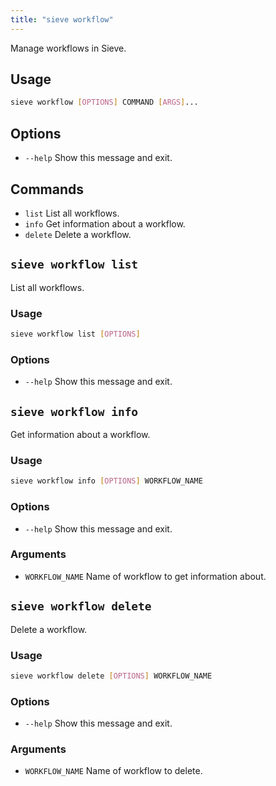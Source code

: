 ```yaml
---
title: "sieve workflow"
---
```


Manage workflows in Sieve.

## Usage
```bash
sieve workflow [OPTIONS] COMMAND [ARGS]...
```

## Options
- `--help` Show this message and exit.

## Commands
- `list` List all workflows.
- `info` Get information about a workflow.
- `delete` Delete a workflow.

## `sieve workflow list`
List all workflows.
### Usage
```bash
sieve workflow list [OPTIONS]
```

### Options
- `--help` Show this message and exit.

## `sieve workflow info`
Get information about a workflow.

### Usage
```bash
sieve workflow info [OPTIONS] WORKFLOW_NAME
```

### Options
- `--help` Show this message and exit.

### Arguments
- `WORKFLOW_NAME` Name of workflow to get information about.

## `sieve workflow delete`
Delete a workflow.

### Usage
```bash
sieve workflow delete [OPTIONS] WORKFLOW_NAME
```

### Options
- `--help` Show this message and exit.

### Arguments
- `WORKFLOW_NAME` Name of workflow to delete.

